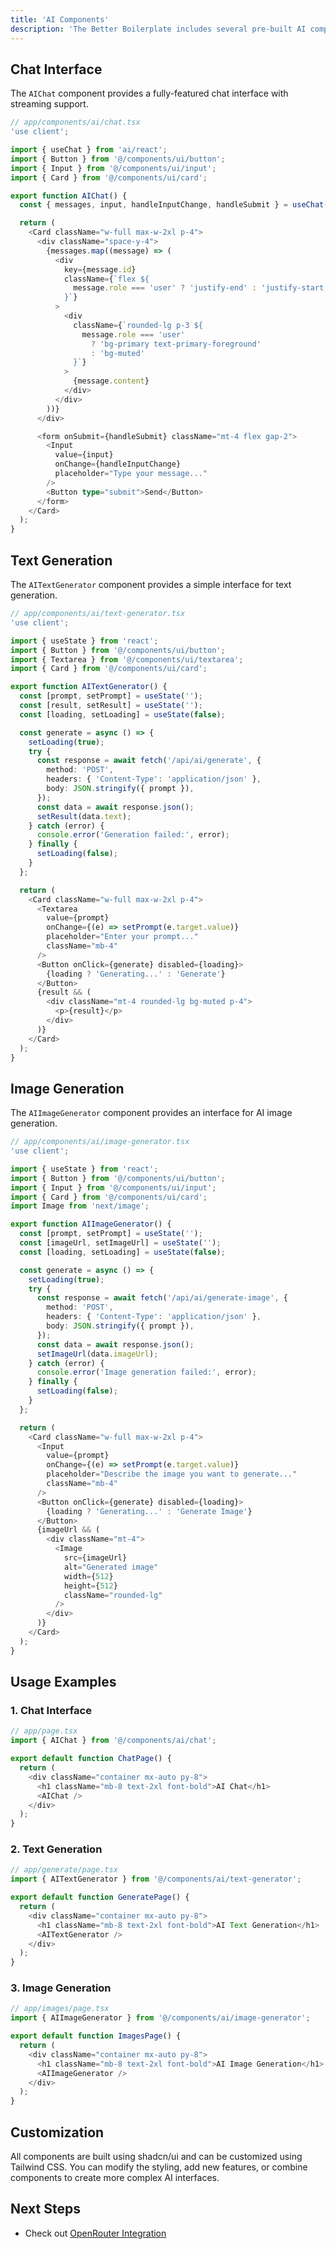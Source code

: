 ```yaml
---
title: 'AI Components'
description: 'The Better Boilerplate includes several pre-built AI components that you can use to quickly add AI features to your application.'
---
```




## Chat Interface

The `AIChat` component provides a fully-featured chat interface with streaming support.

```typescript
// app/components/ai/chat.tsx
'use client';

import { useChat } from 'ai/react';
import { Button } from '@/components/ui/button';
import { Input } from '@/components/ui/input';
import { Card } from '@/components/ui/card';

export function AIChat() {
  const { messages, input, handleInputChange, handleSubmit } = useChat();

  return (
    <Card className="w-full max-w-2xl p-4">
      <div className="space-y-4">
        {messages.map((message) => (
          <div
            key={message.id}
            className={`flex ${
              message.role === 'user' ? 'justify-end' : 'justify-start'
            }`}
          >
            <div
              className={`rounded-lg p-3 ${
                message.role === 'user'
                  ? 'bg-primary text-primary-foreground'
                  : 'bg-muted'
              }`}
            >
              {message.content}
            </div>
          </div>
        ))}
      </div>

      <form onSubmit={handleSubmit} className="mt-4 flex gap-2">
        <Input
          value={input}
          onChange={handleInputChange}
          placeholder="Type your message..."
        />
        <Button type="submit">Send</Button>
      </form>
    </Card>
  );
}
```

## Text Generation

The `AITextGenerator` component provides a simple interface for text generation.

```typescript
// app/components/ai/text-generator.tsx
'use client';

import { useState } from 'react';
import { Button } from '@/components/ui/button';
import { Textarea } from '@/components/ui/textarea';
import { Card } from '@/components/ui/card';

export function AITextGenerator() {
  const [prompt, setPrompt] = useState('');
  const [result, setResult] = useState('');
  const [loading, setLoading] = useState(false);

  const generate = async () => {
    setLoading(true);
    try {
      const response = await fetch('/api/ai/generate', {
        method: 'POST',
        headers: { 'Content-Type': 'application/json' },
        body: JSON.stringify({ prompt }),
      });
      const data = await response.json();
      setResult(data.text);
    } catch (error) {
      console.error('Generation failed:', error);
    } finally {
      setLoading(false);
    }
  };

  return (
    <Card className="w-full max-w-2xl p-4">
      <Textarea
        value={prompt}
        onChange={(e) => setPrompt(e.target.value)}
        placeholder="Enter your prompt..."
        className="mb-4"
      />
      <Button onClick={generate} disabled={loading}>
        {loading ? 'Generating...' : 'Generate'}
      </Button>
      {result && (
        <div className="mt-4 rounded-lg bg-muted p-4">
          <p>{result}</p>
        </div>
      )}
    </Card>
  );
}
```

## Image Generation

The `AIImageGenerator` component provides an interface for AI image generation.

```typescript
// app/components/ai/image-generator.tsx
'use client';

import { useState } from 'react';
import { Button } from '@/components/ui/button';
import { Input } from '@/components/ui/input';
import { Card } from '@/components/ui/card';
import Image from 'next/image';

export function AIImageGenerator() {
  const [prompt, setPrompt] = useState('');
  const [imageUrl, setImageUrl] = useState('');
  const [loading, setLoading] = useState(false);

  const generate = async () => {
    setLoading(true);
    try {
      const response = await fetch('/api/ai/generate-image', {
        method: 'POST',
        headers: { 'Content-Type': 'application/json' },
        body: JSON.stringify({ prompt }),
      });
      const data = await response.json();
      setImageUrl(data.imageUrl);
    } catch (error) {
      console.error('Image generation failed:', error);
    } finally {
      setLoading(false);
    }
  };

  return (
    <Card className="w-full max-w-2xl p-4">
      <Input
        value={prompt}
        onChange={(e) => setPrompt(e.target.value)}
        placeholder="Describe the image you want to generate..."
        className="mb-4"
      />
      <Button onClick={generate} disabled={loading}>
        {loading ? 'Generating...' : 'Generate Image'}
      </Button>
      {imageUrl && (
        <div className="mt-4">
          <Image
            src={imageUrl}
            alt="Generated image"
            width={512}
            height={512}
            className="rounded-lg"
          />
        </div>
      )}
    </Card>
  );
}
```

## Usage Examples

### 1. Chat Interface

```typescript
// app/page.tsx
import { AIChat } from '@/components/ai/chat';

export default function ChatPage() {
  return (
    <div className="container mx-auto py-8">
      <h1 className="mb-8 text-2xl font-bold">AI Chat</h1>
      <AIChat />
    </div>
  );
}
```

### 2. Text Generation

```typescript
// app/generate/page.tsx
import { AITextGenerator } from '@/components/ai/text-generator';

export default function GeneratePage() {
  return (
    <div className="container mx-auto py-8">
      <h1 className="mb-8 text-2xl font-bold">AI Text Generation</h1>
      <AITextGenerator />
    </div>
  );
}
```

### 3. Image Generation

```typescript
// app/images/page.tsx
import { AIImageGenerator } from '@/components/ai/image-generator';

export default function ImagesPage() {
  return (
    <div className="container mx-auto py-8">
      <h1 className="mb-8 text-2xl font-bold">AI Image Generation</h1>
      <AIImageGenerator />
    </div>
  );
}
```

## Customization

All components are built using shadcn/ui and can be customized using Tailwind CSS. You can modify the styling, add new features, or combine components to create more complex AI interfaces.

## Next Steps


- Check out [OpenRouter Integration](/docs/ai/openrouter) 